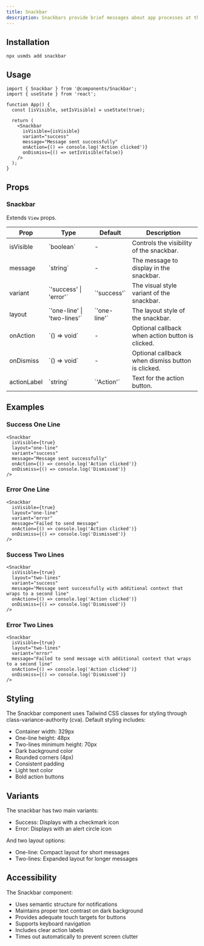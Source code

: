 ```yaml
---
title: Snackbar
description: Snackbars provide brief messages about app processes at the bottom of the screen.
---
```


## Installation

```package-install
npx usmds add snackbar
```

## Usage

```tsx
import { Snackbar } from '@components/Snackbar';
import { useState } from 'react';

function App() {
  const [isVisible, setIsVisible] = useState(true);

  return (
    <Snackbar
      isVisible={isVisible}
      variant="success"
      message="Message sent successfully"
      onAction={() => console.log('Action clicked')}
      onDismiss={() => setIsVisible(false)}
    />
  );
}
```

## Props

### Snackbar

Extends `View` props.

<table>
  <thead>
    <tr>
      <th>Prop</th>
      <th>Type</th>
      <th>Default</th>
      <th>Description</th>
    </tr>
  </thead>
  <tbody>
    <tr>
      <td>isVisible</td>
      <td>`boolean`</td>
      <td>-</td>
      <td>Controls the visibility of the snackbar.</td>
    </tr>
    <tr>
      <td>message</td>
      <td>`string`</td>
      <td>-</td>
      <td>The message to display in the snackbar.</td>
    </tr>
    <tr>
      <td>variant</td>
      <td>`'success' | 'error'`</td>
      <td>`'success'`</td>
      <td>The visual style variant of the snackbar.</td>
    </tr>
    <tr>
      <td>layout</td>
      <td>`'one-line' | 'two-lines'`</td>
      <td>`'one-line'`</td>
      <td>The layout style of the snackbar.</td>
    </tr>
    <tr>
      <td>onAction</td>
      <td>`() => void`</td>
      <td>-</td>
      <td>Optional callback when action button is clicked.</td>
    </tr>
    <tr>
      <td>onDismiss</td>
      <td>`() => void`</td>
      <td>-</td>
      <td>Optional callback when dismiss button is clicked.</td>
    </tr>
    <tr>
      <td>actionLabel</td>
      <td>`string`</td>
      <td>`'Action'`</td>
      <td>Text for the action button.</td>
    </tr>
  </tbody>
</table>

## Examples

### Success One Line

```tsx
<Snackbar
  isVisible={true}
  layout="one-line"
  variant="success"
  message="Message sent successfully"
  onAction={() => console.log('Action clicked')}
  onDismiss={() => console.log('Dismissed')}
/>
```

### Error One Line

```tsx
<Snackbar
  isVisible={true}
  layout="one-line"
  variant="error"
  message="Failed to send message"
  onAction={() => console.log('Action clicked')}
  onDismiss={() => console.log('Dismissed')}
/>
```

### Success Two Lines

```tsx
<Snackbar
  isVisible={true}
  layout="two-lines"
  variant="success"
  message="Message sent successfully with additional context that wraps to a second line"
  onAction={() => console.log('Action clicked')}
  onDismiss={() => console.log('Dismissed')}
/>
```

### Error Two Lines

```tsx
<Snackbar
  isVisible={true}
  layout="two-lines"
  variant="error"
  message="Failed to send message with additional context that wraps to a second line"
  onAction={() => console.log('Action clicked')}
  onDismiss={() => console.log('Dismissed')}
/>
```

## Styling

The Snackbar component uses Tailwind CSS classes for styling through class-variance-authority (cva). Default styling includes:

- Container width: 329px
- One-line height: 48px
- Two-lines minimum height: 70px
- Dark background color
- Rounded corners (4px)
- Consistent padding
- Light text color
- Bold action buttons

## Variants

The snackbar has two main variants:
- Success: Displays with a checkmark icon
- Error: Displays with an alert circle icon

And two layout options:
- One-line: Compact layout for short messages
- Two-lines: Expanded layout for longer messages

## Accessibility

The Snackbar component:
- Uses semantic structure for notifications
- Maintains proper text contrast on dark background
- Provides adequate touch targets for buttons
- Supports keyboard navigation
- Includes clear action labels
- Times out automatically to prevent screen clutter
